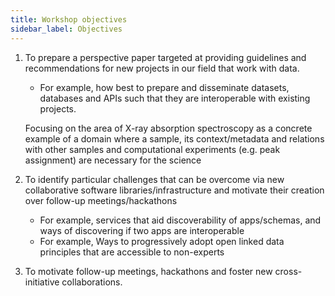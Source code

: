 ```yaml
---
title: Workshop objectives
sidebar_label: Objectives
---
```


1. To prepare a perspective paper targeted at providing guidelines and recommendations for new projects in our field that work with data.

    - For example, how best to prepare and disseminate datasets, databases and APIs such that they are interoperable with existing projects.

    Focusing on the area of X-ray absorption spectroscopy as a concrete example of a domain where a sample, its context/metadata and relations with other samples and computational experiments (e.g. peak assignment) are necessary for the science

2. To identify particular challenges that can be overcome via new collaborative software libraries/infrastructure and motivate their creation over follow-up meetings/hackathons

    - For example, services that aid discoverability of apps/schemas, and ways of discovering if two apps are interoperable
    - For example, Ways to progressively adopt open linked data principles that are accessible to non-experts

3. To motivate follow-up meetings, hackathons and foster new cross-initiative collaborations.
